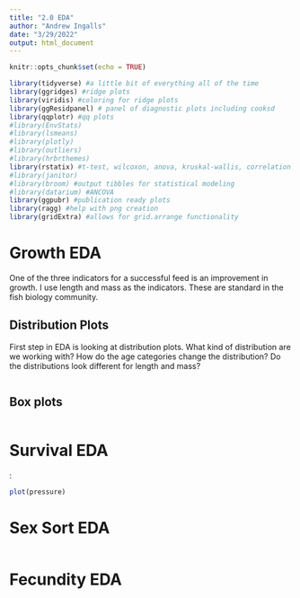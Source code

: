 ```yaml
---
title: "2.0 EDA"
author: "Andrew Ingalls"
date: "3/29/2022"
output: html_document
---
```


```r
knitr::opts_chunk$set(echo = TRUE)

library(tidyverse) #a little bit of everything all of the time
library(ggridges) #ridge plots
library(viridis) #coloring for ridge plots
library(ggResidpanel) # panel of diagnostic plots including cooksd
library(qqplotr) #qq plots
#library(EnvStats)
#library(lsmeans)
#library(plotly)
#library(outliers)
#library(hrbrthemes)
library(rstatix) #t-test, wilcoxon, anova, kruskal-wallis, correlation
#library(janitor)
#library(broom) #output tibbles for statistical modeling 
#library(datarium) #ANCOVA
library(ggpubr) #publication ready plots
library(ragg) #help with png creation
library(gridExtra) #allows for grid.arrange functionality

```

# Growth EDA
One of the three indicators for a successful feed is an improvement in growth. I 
use length and mass as the indicators. These are standard in the fish biology 
community. 

## Distribution Plots
First step in EDA is looking at distribution plots. What kind of distribution are
we working with? How do the age categories change the distribution? Do the 
distributions look different for length and mass? 

```r



```

## Box plots 
```r

```



# Survival EDA
:

```r
plot(pressure)
```

# Sex Sort EDA
```r

```


# Fecundity EDA
```r

```

